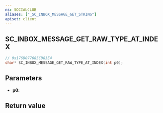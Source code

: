 ```yaml
---
ns: SOCIALCLUB
aliases: ["_SC_INBOX_MESSAGE_GET_STRING"]
apiset: client
---
```

## SC_INBOX_MESSAGE_GET_RAW_TYPE_AT_INDEX

```c
// 0x176D077685CD83E4
char* SC_INBOX_MESSAGE_GET_RAW_TYPE_AT_INDEX(int p0);
```


## Parameters
* **p0**:

## Return value